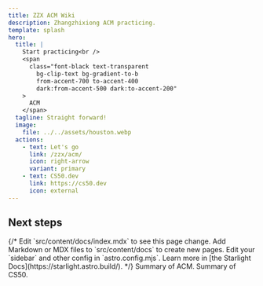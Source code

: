 ```yaml
---
title: ZZX ACM Wiki
description: Zhangzhixiong ACM practicing.
template: splash
hero:
  title: |
    Start practicing<br />
    <span
      class="font-black text-transparent
        bg-clip-text bg-gradient-to-b
        from-accent-700 to-accent-400
        dark:from-accent-500 dark:to-accent-200"
    >
      ACM
    </span>
  tagline: Straight forward!
  image:
    file: ../../assets/houston.webp
  actions:
    - text: Let's go
      link: /zzx/acm/
      icon: right-arrow
      variant: primary
    - text: CS50.dev
      link: https://cs50.dev
      icon: external
---
```



## Next steps

<CardGrid>
{/* 
<CardGrid stagger>
  <Card title="Update content" icon="pencil">
    Edit `src/content/docs/index.mdx` to see this page change.
  </Card>
  <Card title="Add new content" icon="add-document">
    Add Markdown or MDX files to `src/content/docs` to create new pages.
  </Card>
  <Card title="Configure your site" icon="setting">
    Edit your `sidebar` and other config in `astro.config.mjs`.
  </Card>
  <Card title="Read the docs" icon="open-book">
    Learn more in [the Starlight Docs](https://starlight.astro.build/).
  </Card>
*/}
  <Card title="ACM" icon="pencil">
    Summary of ACM.
  </Card>
  <Card title="CS50" icon="pencil">
    Summary of CS50.
  </Card>
</CardGrid>
